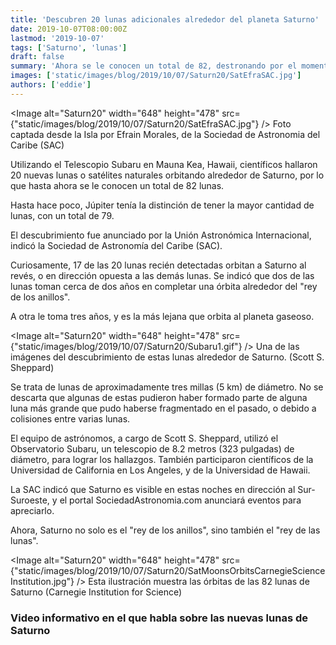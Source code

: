 ```yaml
---
title: 'Descubren 20 lunas adicionales alrededor del planeta Saturno'
date: 2019-10-07T08:00:00Z
lastmod: '2019-10-07'
tags: ['Saturno', 'lunas']
draft: false
summary: 'Ahora se le conocen un total de 82, destronando por el momento a Júpiter, que tiene 79'
images: ['static/images/blog/2019/10/07/Saturn20/SatEfraSAC.jpg']
authors: ['eddie']
---
```


<Image
  alt="Saturn20" width="648"  height="478"
  src={"static/images/blog/2019/10/07/Saturn20/SatEfraSAC.jpg"}
/>
<ImageCaption>
Foto captada desde la Isla por Efrain Morales, de la Sociedad de Astronomia del Caribe (SAC)
</ImageCaption>

Utilizando el Telescopio Subaru en Mauna Kea, Hawaii, científicos hallaron 20 nuevas lunas o satélites naturales orbitando alrededor de Saturno, por lo que hasta ahora se le conocen un total de 82 lunas.

Hasta hace poco, Júpiter tenía la distinción de tener la mayor cantidad de lunas, con un total de 79.

El descubrimiento fue anunciado por la Unión Astronómica Internacional, indicó la Sociedad de Astronomía del Caribe (SAC).

Curiosamente, 17 de las 20 lunas recién detectadas orbitan a Saturno al revés, o en dirección opuesta a las demás lunas. Se indicó que dos de las lunas toman cerca de dos años en completar una órbita alrededor del "rey de los anillos".

A otra le toma tres años, y es la más lejana que orbita al planeta gaseoso. 

<Image
  alt="Saturn20" width="648"  height="478"
  src={"static/images/blog/2019/10/07/Saturn20/Subaru1.gif"}
/>
<ImageCaption>
Una de las imágenes del descubrimiento de estas lunas alrededor de Saturno. (Scott S. Sheppard)
</ImageCaption>

Se trata de lunas de aproximadamente tres millas (5 km) de diámetro. No se descarta que algunas de estas pudieron haber formado parte de alguna luna más grande que pudo haberse fragmentado en el pasado, o debido a colisiones entre varias lunas.

El equipo de astrónomos, a cargo de Scott S. Sheppard, utilizó el Observatorio Subaru, un telescopio de  8.2 metros (323 pulgadas) de diámetro, para lograr los hallazgos. También participaron científicos de la Universidad de California en Los Angeles, y de la Universidad de Hawaii.

La SAC indicó que Saturno es visible en estas noches en dirección al Sur-Suroeste, y el portal SociedadAstronomia.com anunciará eventos para apreciarlo.

Ahora, Saturno no solo es el "rey de los anillos", sino también el "rey de las lunas". 

<Image
  alt="Saturn20" width="648"  height="478"
  src={"static/images/blog/2019/10/07/Saturn20/SatMoonsOrbitsCarnegieScienceInstitution.jpg"}
/>
<ImageCaption>
Esta ilustración muestra las órbitas de las 82 lunas de Saturno  (Carnegie Institution for Science)
</ImageCaption>

### Video informativo en el que habla sobre las nuevas lunas de Saturno
<ResponsiveReactPlayer url="https://youtu.be/0dNH-odX4qE"/>